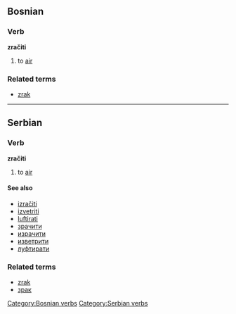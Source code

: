 ==Bosnian==
===Verb===
'''zračiti'''
#to [[air]]
===Related terms===
*[[zrak]]
[[Category:Bosnian verbs]]
----
==Serbian==
===Verb===
'''zračiti'''
#to [[air]]
====See also====
*[[izračiti]]
*[[izvetriti]]
*[[luftirati]]
*[[зрачити]]
*[[израчити]]
*[[изветрити]]
*[[луфтирати]]

===Related terms===
*[[zrak]]
*[[зрак]]
[[Category:Serbian verbs]]